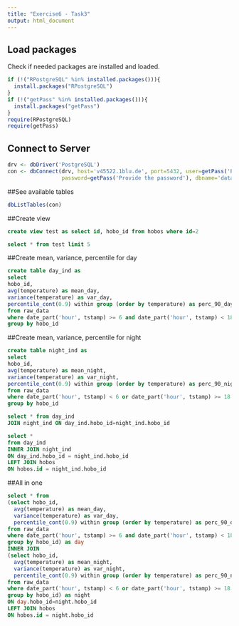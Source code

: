 ---
title: "Exercise6 - Task3"
output: html_document
---

## Load packages
Check if needed packages are installed and loaded.
```{r, echo=FALSE}
if (!("RPostgreSQL" %in% installed.packages())){
  install.packages("RPostgreSQL")
}
if (!("getPass" %in% installed.packages())){
  install.packages("getPass")
}
require(RPostgreSQL)
require(getPass)
```

## Connect to Server
```{r}
drv <- dbDriver('PostgreSQL')
con <- dbConnect(drv, host='v45522.1blu.de', port=5432, user=getPass('Provide the user'), 
                 password=getPass('Provide the password'), dbname='datamanagement')

```
##See available tables
```{r}
dbListTables(con)
```

##Create view
```{sql connection=con}
create view test as select id, hobo_id from hobos where id=2
```

```{sql connection=con}
select * from test limit 5
```

##Create mean, variance, percentile for day
```{sql connection=con}
create table day_ind as
select 
hobo_id,
avg(temperature) as mean_day,
variance(temperature) as var_day,
percentile_cont(0.9) within group (order by temperature) as perc_90_day
from raw_data 
where date_part('hour', tstamp) >= 6 and date_part('hour', tstamp) < 18
group by hobo_id

```
##Create mean, variance, percentile for night
```{sql connection=con}
create table night_ind as
select 
hobo_id,
avg(temperature) as mean_night,
variance(temperature) as var_night,
percentile_cont(0.9) within group (order by temperature) as perc_90_night
from raw_data 
where date_part('hour', tstamp) < 6 or date_part('hour', tstamp) >= 18
group by hobo_id

```

```{sql connection=con}
select * from day_ind
JOIN night_ind ON day_ind.hobo_id=night_ind.hobo_id
```

```{sql connection=con}
select * 
from day_ind
INNER JOIN night_ind
ON day_ind.hobo_id = night_ind.hobo_id
LEFT JOIN hobos
ON hobos.id = night_ind.hobo_id

```
##All in one
```{sql connection=con}
select * from 
(select hobo_id, 
  avg(temperature) as mean_day,
  variance(temperature) as var_day,
  percentile_cont(0.9) within group (order by temperature) as perc_90_day
from raw_data 
where date_part('hour', tstamp) >= 6 and date_part('hour', tstamp) < 18
group by hobo_id) as day
INNER JOIN 
(select hobo_id, 
  avg(temperature) as mean_night,
  variance(temperature) as var_night,
  percentile_cont(0.9) within group (order by temperature) as perc_90_night
from raw_data 
where date_part('hour', tstamp) < 6 or date_part('hour', tstamp) >= 18
group by hobo_id) as night
ON day.hobo_id=night.hobo_id
LEFT JOIN hobos
ON hobos.id = night.hobo_id
```

